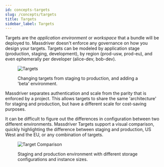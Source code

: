 ```yaml
---
id: concepts-targets
slug: /concepts/targets
title: Targets
sidebar_label: Targets
---
```



Targets are the _application environment_ or _workspace_ that a bundle will be deployed to. Massdriver doesn't enforce any governance on how you design your targets. Targets can be modeled by application stage (production, staging, development), by region (prod-usw, prod-eu), and even ephemerally per developer (alice-dev, bob-dev).

<figure>

![Targets](./img/targets.gif)

<figcaption>Changing targets from staging to production, and adding a 'beta' environment.</figcaption>

</figure>

Massdriver separates authentication and scale from the parity that is enforced by a project. This allows targets to share the same 'architecture' for staging and production, but have a different scale for cost-saving purposes.

It can be difficult to figure out the differences in configuration between two different environments. Massdriver Targets support a visual comparison, quickly highlighting the difference between staging and production, US West and the EU, or any combination of targets.

<figure>

![Target Comparison](./img/targets-comparison.png)

<figcaption>Staging and production environment with different storage configurations and instance sizes.</figcaption>

</figure>
